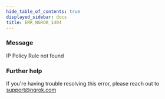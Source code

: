 ```yaml
---
hide_table_of_contents: true
displayed_sidebar: docs
title: ERR_NGROK_1404
---
```


### Message

IP Policy Rule not found

<ErrorDetails />

### Further help

If you're having trouble resolving this error, please reach out to [support@ngrok.com](mailto:support@ngrok.com?subject=Help%20with%20ERR_NGROK_1404)
